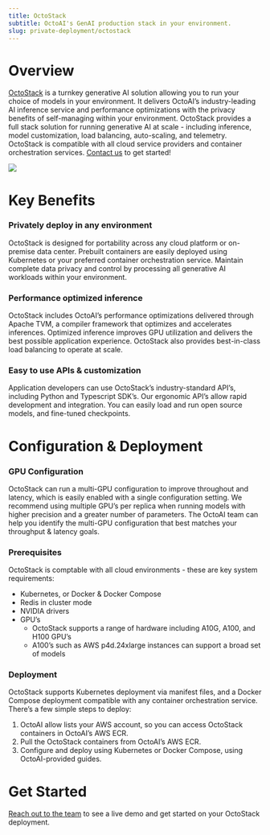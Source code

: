 ```yaml
---
title: OctoStack
subtitle: OctoAI's GenAI production stack in your environment.
slug: private-deployment/octostack
---
```



# Overview

[OctoStack](https://octo.ai/product/octostack/) is a turnkey generative AI solution allowing you to run your choice of models in your environment. It delivers OctoAI’s industry-leading AI inference service and performance optimizations with the privacy benefits of self-managing within your environment. OctoStack provides a full stack solution for running generative AI at scale - including inference, model customization, load balancing, auto-scaling, and telemetry. OctoStack is compatible with all cloud service providers and container orchestration services. [Contact us](https://octo.ai/octostack-demo/) to get started! 

![](https://www.datocms-assets.com/45680/1712085519-octostack-overview-diagram-light-mode-updated.png?max-w=300&max-h=300&auto=compress)


# Key Benefits

### Privately deploy in any environment
OctoStack is designed for portability across any cloud platform or on-premise data center.  Prebuilt containers are easily deployed using Kubernetes or your preferred container orchestration service. Maintain complete data privacy and control by processing all generative AI workloads within your environment. 

### Performance optimized inference
OctoStack includes OctoAI’s performance optimizations delivered through Apache TVM, a compiler framework that optimizes and accelerates inferences. Optimized inference improves GPU utilization and delivers the best possible application experience. OctoStack also provides best-in-class load balancing to operate at scale. 

### Easy to use APIs & customization
Application developers can use OctoStack’s industry-standard API’s, including Python and Typescript SDK’s. Our ergonomic API’s allow rapid development and integration. You can easily load and run open source models, and fine-tuned checkpoints.

# Configuration & Deployment

### GPU Configuration

OctoStack can run a multi-GPU configuration to improve throughout and latency, which is easily enabled with a single configuration setting. We recommend using multiple GPU’s per replica when running models with higher precision and a greater number of parameters. The OctoAI team can help you identify the multi-GPU configuration that best matches your throughput & latency goals. 

### Prerequisites

OctoStack is comptable with all cloud environments - these are key system requirements:

- Kubernetes, or Docker & Docker Compose
- Redis in cluster mode
- NVIDIA drivers
- GPU’s
    - OctoStack supports a range of hardware including A10G, A100, and H100 GPU’s
    - A100’s such as AWS p4d.24xlarge instances can support a broad set of models

### Deployment

OctoStack supports Kubernetes deployment via manifest files, and a Docker Compose deployment compatible with any container orchestration service. There’s a few simple steps to deploy:

1. OctoAI allow lists your AWS account, so you can access OctoStack containers in OctoAI’s AWS ECR.
2. Pull the OctoStack containers from OctoAI’s AWS ECR.
3. Configure and deploy using Kubernetes or Docker Compose, using OctoAI-provided guides. 

# Get Started

[Reach out to the team](https://octo.ai/octostack-demo/) to see a live demo and get started on your OctoStack deployment.
